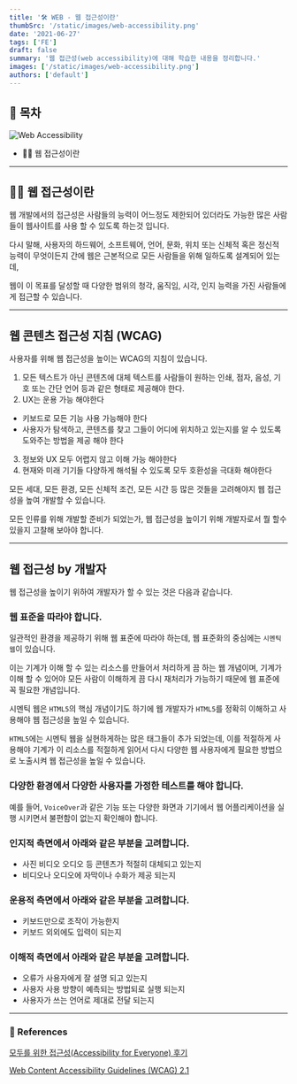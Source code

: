 ```yaml
---
title: '🛠️ WEB - 웹 접근성이란'
thumbSrc: '/static/images/web-accessibility.png'
date: '2021-06-27'
tags: ['FE']
draft: false
summary: '웹 접근성(web accessibility)에 대해 학습한 내용을 정리합니다.'
images: ['/static/images/web-accessibility.png']
authors: ['default']
---
```


## 📌 목차

![Web Accessibility](/static/images/web-accessibility.png)

- 💁🏻 웹 접근성이란

---

## 💁🏻 웹 접근성이란

웹 개발에서의 접근성은 사람들의 능력이 어느정도 제한되어 있더라도 가능한 많은 사람들이 웹사이트를 사용 할 수 있도록 하는것 입니다.

다시 말해, 사용자의 하드웨어, 소프트웨어, 언어, 문화, 위치 또는 신체적 혹은 정신적 능력이 무엇이든지 간에 웹은 근본적으로 모든 사람들을 위해 일하도록 설계되어 있는데,

웹이 이 목표를 달성할 때 다양한 범위의 청각, 움직임, 시각, 인지 능력을 가진 사람들에게 접근할 수 있습니다.

---

## 웹 콘텐츠 접근성 지침 (WCAG)

사용자를 위해 웹 접근성을 높이는 WCAG의 지침이 있습니다.

1. 모든 텍스트가 아닌 콘텐츠에 대체 텍스트를 사람들이 원하는 인쇄, 점자, 음성, 기호 또는 간단 언어 등과 같은 형태로 제공해야 한다.
2. UX는 운용 가능 해야한다

- 키보드로 모든 기능 사용 가능해야 한다
- 사용자가 탐색하고, 콘텐츠를 찾고 그들이 어디에 위치하고 있는지를 알 수 있도록 도와주는 방법을 제공 해야 한다

3. 정보와 UX 모두 어렵지 않고 이해 가능 해야한다
4. 현재와 미래 기기들 다양하게 해석될 수 있도록 모두 호환성을 극대화 해야한다

모든 세대, 모든 환경, 모든 신체적 조건, 모든 시간 등 많은 것들을 고려해야지 웹 접근성을 높여 개발할 수 있습니다.

모든 인류를 위해 개발할 준비가 되었는가, 웹 접근성을 높이기 위해 개발자로서 뭘 할수 있을지 고찰해 보아야 합니다.

---

## 웹 접근성 by 개발자

웹 접근성을 높이기 위하여 개발자가 할 수 있는 것은 다음과 같습니다.

### 웹 표준을 따라야 합니다.

일관적인 환경을 제공하기 위해 웹 표준에 따라야 하는데, 웹 표준화의 중심에는 `시멘틱 웹`이 있습니다.

이는 기계가 이해 할 수 있는 리소스를 만들어서 처리하게 끔 하는 웹 개념이며, 기계가 이해 할 수 있어야 모든 사람이 이해하게 끔 다시 재처리가 가능하기 때문에 웹 표준에 꼭 필요한 개념입니다.

시멘틱 웹은 `HTML5`의 핵심 개념이기도 하기에 웹 개발자가 `HTML5`를 정확히 이해하고 사용해야 웹 접근성을 높일 수 있습니다.

`HTML5`에는 시멘틱 웹을 실현하게하는 많은 태그들이 추가 되었는데, 이를 적절하게 사용해야 기계가 이 리소스를 적절하게 읽어서 다시 다양한 웹 사용자에게 필요한 방법으로 노출시켜 웹 접근성을 높일 수 있습니다.

### 다양한 환경에서 다양한 사용자를 가정한 테스트를 해야 합니다.

예를 들어, `VoiceOver`과 같은 기능 또는 다양한 화면과 기기에서 웹 어플리케이션을 실행 시키면서 불편함이 없는지 확인해야 합니다.

### 인지적 측면에서 아래와 같은 부분을 고려합니다.

- 사진 비디오 오디오 등 콘텐츠가 적절히 대체되고 있는지
- 비디오나 오디오에 자막이나 수화가 제공 되는지

### 운용적 측면에서 아래와 같은 부분을 고려합니다.

- 키보드만으로 조작이 가능한지
- 키보드 외외에도 입력이 되는지

### 이해적 측면에서 아래와 같은 부분을 고려합니다.

- 오류가 사용자에게 잘 설명 되고 있는지
- 사용자 사용 방향이 예측되는 방법되로 실행 되는지
- 사용자가 쓰는 언어로 제대로 전달 되는지

---

### 🔗 References

[모두를 위한 접근성(Accessibility for Everyone) 후기](https://medium.com/@uxphilosophy_/%EB%AA%A8%EB%91%90%EB%A5%BC-%EC%9C%84%ED%95%9C-%EC%A0%91%EA%B7%BC%EC%84%B1-accessibility-for-everyone-%ED%9B%84%EA%B8%B0-e8d865a5dd9b)

[Web Content Accessibility Guidelines (WCAG) 2.1](https://www.w3.org/TR/WCAG21/#abstract)
